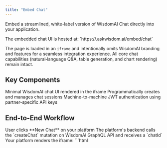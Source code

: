 ```yaml
---
title: "Embed Chat"
---
```


Embed a streamlined, white-label version of WisdomAI Chat directly into your application. 

<Info>
The embedded chat UI is hosted at: `https://<customer>.askwisdom.ai/embed/chat`
</Info>

The page is loaded in an `iframe` and intentionally omits WisdomAI branding and features for a seamless integration experience. All core chat capabilities (natural‑language Q&A, table generation, and chart rendering) remain intact.

## Key Components

<CardGroup cols={2}>
  <Card title="Embedded Chat Page" icon="message">
    Minimal WisdomAI chat UI rendered in the iframe
  </Card>
  <Card title="GraphQL API" icon="code">
    Programmatically creates and manages chat sessions
  </Card>
  <Card title="Descope M2M Auth" icon="shield-check">
    Machine-to-machine JWT authentication using partner-specific API keys
  </Card>
</CardGroup>

## End-to-End Workflow

<Steps>
  <Step title="New Chat Trigger">
    User clicks **New Chat** on your platform
  </Step>
  <Step title="Backend Creates Chat Session">
    The platform's backend calls the `createChat` mutation on WisdomAI GraphQL API and receives a `chatId`
  </Step>
  <Step title="Load Embedded Chat">
    Your platform renders the iframe:
    ```html
    <iframe
      src="https://<customer>.askwisdom.ai/embed/chat/{chatId}"
      style="width: 100%; height: 100%; border: 0;" />
    ```
  </Step>
  <Step title="Seamless Interaction">
    The embedded page controls the chat experience - no further state management is required after the initial load.
  </Step>
</Steps>


## GraphQL API Capabilities

| Operation | Type | Description |
|-----------|------|-------------|
| `createChat` | Mutation | Creates a new blank chat session and returns `chatId` |
| `listChats` | Query | Retrieves all chat sessions with summaries for custom chat list UI |

## Authentication

### Machine-to-Machine Flow

<Steps>
  <Step title="API Key Provisioning">
    WisdomAI generates a dedicated API key in the Descope portal and shares it with you. Reach out to our API team at `support@askwisdom.ai` to get a dedicated API key.
  </Step>
  <Step title="JWT Signing">
    Use client-credentials flow to sign a JWT with your API key
  </Step>
  <Step title="Request Authorization">
    Attach the signed JWT to every GraphQL request:
    ```
    Authorization: Bearer <signed-jwt>
    ```
  </Step>
</Steps>

